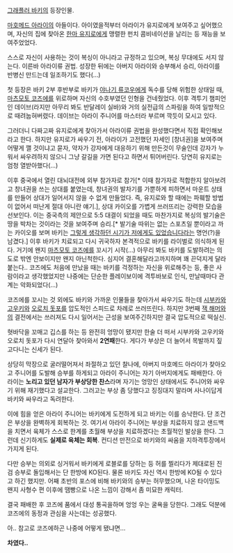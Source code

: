 [[그래플러 바키]]의 등장인물.

[[마호메드 아라이]]의 아들이다. 아이였을적부터 아라이가 유지로에게 보여주고 싶어했으며, 자신의 집에 찾아온 [[한마 유지로]]에게 맹렬한 펀치 콤비네이션을 날리는 등 재능을 보여주었었다.

스스로 자신이 사용하는 것이 복싱이 아니라고 규정하고 있으며, 복싱 무대에도 서지 않는다. 이른바 아라이류 권법. 성장한 뒤에는 아버지 아라이와 승부해서 승리, 아라이를 반병신 만드는데 일조하기도 했다(...)

첫 등장은 바키 2부 후반부로 바키가 [[야나기 류코우]]에게 독수를 당해 위험한 상태일 때, [[마츠모토 코즈에]]를 위로하며 자신의 수호부였던 인형을 건네줬었다. 이후 격투기 챔피언인 데이브(라지만 아무리 봐도 반달레이 실바)와 거의 실전급의 스파링을 하여 일방적으로 때려눕혀버렸다. 데이브는 아라이 주니어를 마스터라 부르며 깍듯이 모시고 있다.

그러더니 다짜고짜 유지로에게 찾아가서 아라이류 권법을 완성했다면서 직접 확인해보라고 한다. 하지만 유지로가 싸우기 전, 아라이가 고전했던 자세인 [창녀권]을 보여주며 어떻게 깰 것이냐고 묻자, 약자가 강자에게 대응하기 위해 만든것이 무술인데 강자가 누워서 싸우려하지 않으니 그냥 갈길을 가면 된다고 하면서 튀어버린다. 당연히 유지로는 엄청 열받아했다(...)

이후 중국에서 열린 대뇌대전에 외부 참가자로 참가[* 이때 참가자로 적합한지 알아보려고 창녀권을 쓰는 상대를 붙였는데, 창녀권의 발차기를 가뿐하게 피하면서 마운트 상태를 만들어 상대가 일어서지 않을 수 없게 만들었다. 즉, 유지로와 할 때에는 파훼할 방법이 없어서 떠난게 절대 아니란 얘기.], 상대 카이오를 가볍게 쓰러뜨리는 강력한 모습을 선보인다. 이는 중국측의 제안으로 5:5 대결이 되었을 때도 마찬가지로 복싱의 발기술은 땅을 박차는 것이라는 것을 보여주며 승리.[* 발기술 따위는 없는 스포츠일 뿐이라고 까는 카이오를 보며 바키는 [[그렇게 생각하던 시기가 저에게도 있었습니다]]라는 명언(?)을 남겼다.] 이후 바키가 치료되고 다시 귀국하자 본격적으로 바키를 라이벌로 의식하게 된다. 거기에 왠지 [[마츠모토 코즈에]]를 꼬시기 시작(...) 아무리 봐도 바키를 도발하려는 의도로 밖엔 안보이지만 왠지 아닌척한다. 심지어 결혼해달라고까지하며 꽤 끈덕지게 달라붙는다.. 코즈에도 처음에 만났을 때는 바키를 걱정하는 자신을 위로해주는 등, 좋은 사람이라고 생각했었지만 나중에는 단순한 플레이보이에 격투바보로 인식, 만날때마다 관계는 악화되었다(...)

코즈에를 꼬시는 것 외에도 바키와 가까운 인물들을 찾아가서 싸우기도 하는데 [[시부카와 고우키]]와 [[오로치 돗포]]를 압도적인 스피드로 차례로 쓰러뜨린다. 하지만 3번째 [[잭 한마|잭 해머]]와의 결전에서는 쓰러져도 다시 일어서는 근성을 보여주긴하지만 결국 압도적으로 떡실신. 

혓바닥을 꼬매고 깁스를 하는 등 완전히 엉망이 됐지만 한술 더 떠서 시부카와 고우키와 오로치 돗포가 다시 연달아 찾아와서 '''2연패'''한다. 게다가 부상은 더 늘어서 목발까지 짚고다니는 신세가 된다.

상당히 막장으로 굴러떨어져서 좌절하고 있던 찰나에, 아버지 마호메드 아라이가 찾아오고 주니어를 도발해 승부를 하게되고 아라이 주니어는 자기 아버지에게도 패배한다. 아라이는 '''노리고 있던 남자가 부상당한 찬스'''라며 자기는 엉망인 상태에서도 주니어와 싸우기 위해 재기했다고 설교한다. 그러고는 부상 좀 당했다고 징징대지 말라며 사나이답게 바키와 싸우라고 독려한다.

이에 힘을 얻은 아라이 주니어는 바키에게 도전하게 되고 바키는 이를 승낙한다. 단 조건은 부상을 완벽하게 회복하는 것. 여기서 아라이 주니어는 부상을 치료하지 않고 샌드백을 치면서 육체가 스스로 한계를 초월해 부상을 치료하겠다는 초월적인 발상을 한다. 그런데 신기하게도 '''실제로 육체는 회복'''. 컨디션 만전으로 바키와의 싸움을 지하격투장에서 가지게 된다. 

다만 승부는 의외로 싱거워서 바키에게 로블로를 당하는 등 허를 찔리다가 제대로된 진검 승부로 돌입해서는 단 한방에 KO된다. 물론 바키도 자신 역시 한방에 KO될 수 있다고 하긴 했지만. 어째 초반의 포스에 비해 바키와의 승부는 허무했으며, 나온 타이밍도 왠지 사형수 편 이후에 땜빵으로 나온 느낌이 강해서 좀 미묘한 캐릭터.

결국 패배한 후 코즈에 품에서 대성 통곡을하며 엉엉 우는 굴욕을 당한다. 그래도 덕분에 코즈에의 동정과 관심을 사는데는 성공했다.

아.. 참고로 코즈에하곤 나중에 어떻게 됐냐면...

'''차였다..'''
